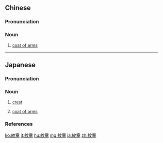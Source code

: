 ==Chinese==
{{zh-forms|s=纹章}}

===Pronunciation===
{{zh-pron
|m=wénzhāng
|cat=noun
}}

===Noun===
{{zh-noun}}

# [[coat of arms]]

----

==Japanese==
{{wikipedia|lang=ja}}
{{ja-kanjitab|もん|しょう|yomi=o}}

===Pronunciation===
{{ja-pron|もんしょう|acc=h|acc_ref=NHK,DJR|y=go}}

===Noun===
{{ja-noun|もんしょう}}

#{{lb|ja|heraldry|sort=もんしょう}} [[crest]]
# [[coat of arms]]

===References===
<references/>

[[ko:紋章]]
[[it:紋章]]
[[hu:紋章]]
[[mg:紋章]]
[[ja:紋章]]
[[zh:紋章]]